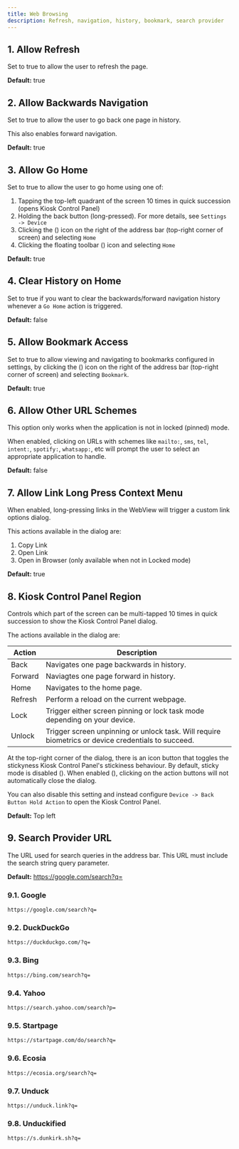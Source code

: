 ```yaml
---
title: Web Browsing
description: Refresh, navigation, history, bookmark, search provider
---
```



## 1. Allow Refresh

Set to true to allow the user to refresh the page.

**Default:** true

## 2. Allow Backwards Navigation

Set to true to allow the user to go back one page in history.

This also enables forward navigation.

**Default:** true

## 3. Allow Go Home

Set to true to allow the user to go home using one of:

1. Tapping the top-left quadrant of the screen 10 times in quick succession (opens Kiosk Control Panel)
1. Holding the back button (long-pressed). For more details, see `Settings -> Device`
1. Clicking the <span className="inline-flex">(<EllipsisVertical />)</span> icon on the right of the address bar (top-right corner of screen) and selecting `Home`
1. Clicking the floating toolbar <span className="inline-flex">(<Wrench className="-rotate-90"/>)</span> icon and selecting `Home`

**Default:** true

## 4. Clear History on Home

Set to true if you want to clear the backwards/forward navigation history
whenever a `Go Home` action is triggered.

**Default:** false

## 5. Allow Bookmark Access

Set to true to allow viewing and navigating to bookmarks configured in settings, by
clicking the <span className="inline-flex">(<EllipsisVertical />)</span> icon
on the right of the address bar (top-right corner of screen) and selecting `Bookmark`.

**Default:** true

## 6. Allow Other URL Schemes

This option only works when the application is not in locked (pinned) mode.

When enabled, clicking on URLs with schemes like `mailto:`, `sms`, `tel`,
`intent:`, `spotify:`, `whatsapp:`, etc will prompt the user to select an
appropriate application to handle.

**Default:** false

## 7. Allow Link Long Press Context Menu

When enabled, long-pressing links in the WebView will trigger a custom
link options dialog.

This actions available in the dialog are:

1. Copy Link
2. Open Link
3. Open in Browser (only available when not in Locked mode)

**Default:** true

## 8. Kiosk Control Panel Region

Controls which part of the screen can be multi-tapped 10 times in quick
succession to show the Kiosk Control Panel dialog.

The actions available in the dialog are:

| Action | Description |
|--------|-------------|
| Back | Navigates one page backwards in history. |
| Forward | Naviagtes one page forward in history. |
| Home | Navigates to the home page. |
| Refresh | Perform a reload on the current webpage. |
| Lock | Trigger either screen pinning or lock task mode depending on your device. |
| Unlock | Trigger screen unpinning or unlock task. Will require biometrics or device credentials to succeed. |

At the top-right corner of the dialog, there is an icon button that toggles the stickyness
Kiosk Control Panel's stickiness behaviour. By default, sticky mode is disabled
<span className="inline-flex">(<PinOff />)</span>.
When enabled <span className="inline-flex">(<Pin />)</span>, clicking on the
action buttons will not automatically close the dialog.

You can also disable this setting and instead configure
`Device -> Back Button Hold Action` to open the Kiosk Control Panel.

**Default:** Top left

## 9. Search Provider URL

The URL used for search queries in the address bar. This URL must include the search string query parameter.

**Default:** https://google.com/search?q=

### 9.1. Google

```
https://google.com/search?q=
```

### 9.2. DuckDuckGo

```
https://duckduckgo.com/?q=
```

### 9.3. Bing

```
https://bing.com/search?q=
```

### 9.4. Yahoo

```
https://search.yahoo.com/search?p=
```

### 9.5. Startpage

```
https://startpage.com/do/search?q=
```

### 9.6. Ecosia

```
https://ecosia.org/search?q=
```

### 9.7. Unduck

```
https://unduck.link?q=
```

### 9.8. Unduckified

```
https://s.dunkirk.sh?q=
```
